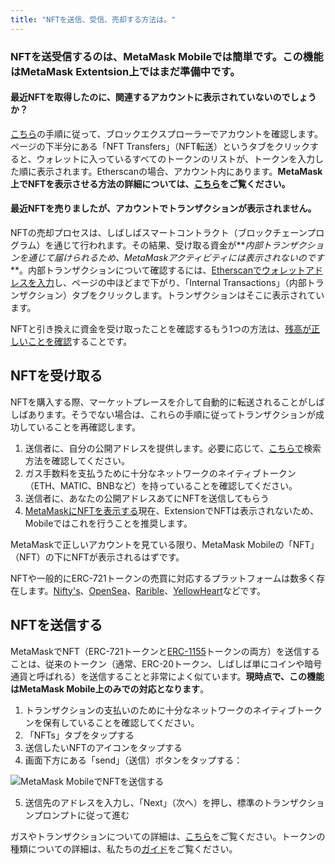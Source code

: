 ```yaml
---
title: "NFTを送信、受信、売却する方法は。"
---
```


### NFTを送受信するのは、**MetaMask Mobile**では簡単です。この機能はMetaMask Extentsion上ではまだ準備中です。

#### 最近NFTを取得したのに、関連するアカウントに表示されていないのでしょうか？

[こちら](/managing-my-wallet/how-to-check-my-wallet-activity-on-the-blockchain-explorer)の手順に従って、ブロックエクスプローラーでアカウントを確認します。ページの下半分にある「NFT Transfers」（NFT転送）というタブをクリックすると、ウォレットに入っているすべてのトークンのリストが、トークンを入力した順に表示されます。Etherscanの場合、アカウント内にあります。**MetaMask上でNFTを表示させる方法の詳細については、[こちら](/nfts/nft-tokens-in-your-metamask-wallet)をご覧ください。**

#### 最近NFTを売りましたが、アカウントでトランザクションが表示されません。

NFTの売却プロセスは、しばしばスマートコントラクト（ブロックチェーンプログラム）を通じて行われます。その結果、受け取る資金が**_内部トランザクションを通じて届けられるため、MetaMaskアクティビティには表示されないのです_**。内部トランザクションについて確認するには、[Etherscanでウォレットアドレスを入力](/managing-my-wallet/how-to-check-my-wallet-activity-on-the-blockchain-explorer)し、ページの中ほどまで下がり、「Internal Transactions」（内部トランザクション）タブをクリックします。トランザクションはそこに表示されています。

NFTと引き換えに資金を受け取ったことを確認するもう1つの方法は、[残高が正しいことを確認](/managing-my-tokens/how-to-externally-verify-that-your-balance-is-correct)することです。

## NFTを受け取る

NFTを購入する際、マーケットプレースを介して自動的に転送されることがしばしばあります。そうでない場合は、これらの手順に従ってトランザクションが成功していることを再確認します。

1. 送信者に、自分の公開アドレスを提供します。必要に応じて、[こちらで](/managing-my-wallet/accounts-and-addresses/how-to-copy-your-metamask-account-public-address-)検索方法を確認してください。
2. ガス手数料を支払うために十分なネットワークのネイティブトークン（ETH、MATIC、BNBなど）を持っていることを確認してください。
3. 送信者に、あなたの公開アドレスあてにNFTを送信してもらう
4. [MetaMaskにNFTを表示する](/nfts/nft-tokens-in-your-metamask-wallet)現在、ExtensionでNFTは表示されないため、Mobileではこれを行うことを推奨します。

MetaMaskで正しいアカウントを見ている限り、MetaMask Mobileの「NFT」（NFT）の下にNFTが表示されるはずです。

NFTや一般的にERC-721トークンの売買に対応するプラットフォームは数多く存在します。[Nifty's](https://niftys.com/)、[OpenSea](https://opensea.io/)、[Rarible](https://rarible.com/)、[YellowHeart](https://yh.io/)などです。

## NFTを送信する

MetaMaskでNFT（ERC-721トークンと[ERC-1155](/nfts/does-metamask-support-erc-1155)トークンの両方）を送信することは、従来のトークン（通常、ERC-20トークン、しばしば単にコインや暗号通貨と呼ばれる）を送信することと非常によく似ています。**現時点で、この機能はMetaMask Mobile上のみでの対応となります**。

1. トランザクションの支払いのために十分なネットワークのネイティブトークンを保有していることを確認してください。
2. 「NFTs」タブをタップする
3. 送信したいNFTのアイコンをタップする
4. 画面下方にある「send」（送信）ボタンをタップする：

<div class="center-container">
  <div class="img-medium">
    <img
      src={
        require("../../../../../img/i18n/legacy/MetaMask_Mobile_Send_NFT.png")
          .default
      }
      alt="MetaMask MobileでNFTを送信する"
    />
  </div>
</div>

5. 送信先のアドレスを入力し、「Next」（次へ）を押し、標準のトランザクションプロンプトに従って進む

ガスやトランザクションについての詳細は、[こちら](/transactions-and-gas/gas-fees/user-guide-gas)をご覧ください。トークンの種類についての詳細は、私たちの[ガイド](/managing-my-tokens/user-guide-tokens)をご覧ください。
